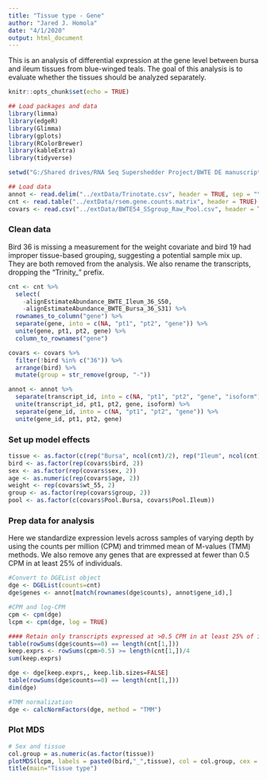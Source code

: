 ```yaml
---
title: "Tissue type - Gene"
author: "Jared J. Homola"
date: "4/1/2020"
output: html_document
---
```

This is an analysis of differential expression at the gene level between bursa and ileum tissues from blue-winged teals. The goal of this analysis is to evaluate whether the tissues should be analyzed separately.

```r
knitr::opts_chunk$set(echo = TRUE)
```

```r
## Load packages and data
library(limma)
library(edgeR)
library(Glimma)
library(gplots)
library(RColorBrewer)
library(kableExtra)
library(tidyverse)

setwd("G:/Shared drives/RNA Seq Supershedder Project/BWTE DE manuscript/bwteDE")

## Load data
annot <- read.delim("../extData/Trinotate.csv", header = TRUE, sep = "\t")
cnt <- read.table("../extData/rsem.gene.counts.matrix", header = TRUE)
covars <- read.csv("../extData/BWTE54_SSgroup_Raw_Pool.csv", header = TRUE)
```


### Clean data
Bird 36 is missing a measurement for the weight covariate and bird 19 had improper tissue-based grouping, suggesting a potential sample mix up. They are both removed from the analysis. We also rename the transcripts, dropping the "Trinity_" prefix.
```r
cnt <- cnt %>%
  select(
    -alignEstimateAbundance_BWTE_Ileum_36_S50,
    -alignEstimateAbundance_BWTE_Bursa_36_S31) %>%
  rownames_to_column("gene") %>%
  separate(gene, into = c(NA, "pt1", "pt2", "gene")) %>%
  unite(gene, pt1, pt2, gene) %>%
  column_to_rownames("gene")

covars <- covars %>%
  filter(!bird %in% c("36")) %>%
  arrange(bird) %>%
  mutate(group = str_remove(group, "-"))

annot <- annot %>%
  separate(transcript_id, into = c(NA, "pt1", "pt2", "gene", "isoform")) %>%
  unite(transcript_id, pt1, pt2, gene, isoform) %>% 
  separate(gene_id, into = c(NA, "pt1", "pt2", "gene")) %>%
  unite(gene_id, pt1, pt2, gene)
```


### Set up model effects
```r
tissue <- as.factor(c(rep("Bursa", ncol(cnt)/2), rep("Ileum", ncol(cnt)/2)))
bird <- as.factor(rep(covars$bird, 2))
sex <- as.factor(rep(covars$sex, 2))
age <- as.numeric(rep(covars$age, 2))
weight <- rep(covars$wt_55, 2)
group <- as.factor(rep(covars$group, 2))
pool <- as.factor(c(covars$Pool.Bursa, covars$Pool.Ileum))
```

### Prep data for analysis
Here we standardize expression levels across samples of varying depth by using the counts per million (CPM) and trimmed mean of M-values (TMM) methods. We also remove any genes that are expressed at fewer than 0.5 CPM in at least 25% of individuals.
```r
#Convert to DGEList object
dge <- DGEList(counts=cnt)
dge$genes <- annot[match(rownames(dge$counts), annot$gene_id),]

#CPM and log-CPM
cpm <- cpm(dge)
lcpm <- cpm(dge, log = TRUE)

#### Retain only transcripts expressed at >0.5 CPM in at least 25% of individuals
table(rowSums(dge$counts==0) == length(cnt[1,]))
keep.exprs <- rowSums(cpm>0.5) >= length(cnt[1,])/4
sum(keep.exprs)

dge <- dge[keep.exprs,, keep.lib.sizes=FALSE]
table(rowSums(dge$counts==0) == length(cnt[1,]))
dim(dge)

#TMM normalization
dge <- calcNormFactors(dge, method = "TMM")
```

### Plot MDS
```r
# Sex and tissue
col.group = as.numeric(as.factor(tissue))
plotMDS(lcpm, labels = paste0(bird,"_",tissue), col = col.group, cex = 0.75)
title(main="Tissue type")
```
